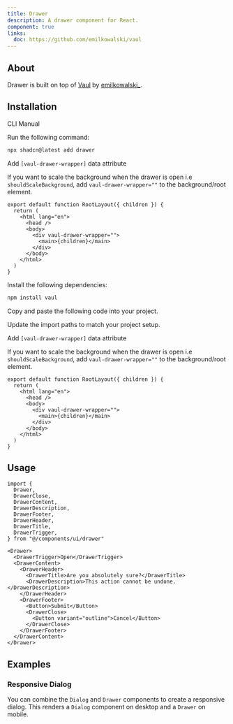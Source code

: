 ```yaml
---
title: Drawer
description: A drawer component for React.
component: true
links:
  doc: https://github.com/emilkowalski/vaul
---
```


<ComponentPreview name="drawer-demo" description="A drawer component." />

## About

Drawer is built on top of [Vaul](https://github.com/emilkowalski/vaul) by [emilkowalski\_](https://twitter.com/emilkowalski_).

## Installation

<Tabs defaultValue="cli">

<TabsList>
  <TabsTrigger value="cli">CLI</TabsTrigger>
  <TabsTrigger value="manual">Manual</TabsTrigger>
</TabsList>
<TabsContent value="cli">

<Steps>

<Step>Run the following command:</Step>

```bash
npx shadcn@latest add drawer
```

<Step>Add `[vaul-drawer-wrapper]` data attribute</Step>

If you want to scale the background when the drawer is open i.e `shouldScaleBackground`, add `vaul-drawer-wrapper=""` to the background/root element.

```tsx title="app/layout.tsx" {6}
export default function RootLayout({ children }) {
  return (
    <html lang="en">
      <head />
      <body>
        <div vaul-drawer-wrapper="">
          <main>{children}</main>
        </div>
      </body>
    </html>
  )
}
```

</Steps>

</TabsContent>

<TabsContent value="manual">

<Steps>

<Step>Install the following dependencies:</Step>

```bash
npm install vaul
```

<Step>Copy and paste the following code into your project.</Step>

<ComponentSource name="drawer" />

<Step>Update the import paths to match your project setup.</Step>

<Step>Add `[vaul-drawer-wrapper]` data attribute</Step>

If you want to scale the background when the drawer is open i.e `shouldScaleBackground`, add `vaul-drawer-wrapper=""` to the background/root element.

```tsx title="app/layout.tsx" {6}
export default function RootLayout({ children }) {
  return (
    <html lang="en">
      <head />
      <body>
        <div vaul-drawer-wrapper="">
          <main>{children}</main>
        </div>
      </body>
    </html>
  )
}
```

</Steps>

</TabsContent>

</Tabs>

## Usage

```tsx showLineNumbers
import {
  Drawer,
  DrawerClose,
  DrawerContent,
  DrawerDescription,
  DrawerFooter,
  DrawerHeader,
  DrawerTitle,
  DrawerTrigger,
} from "@/components/ui/drawer"
```

```tsx showLineNumbers
<Drawer>
  <DrawerTrigger>Open</DrawerTrigger>
  <DrawerContent>
    <DrawerHeader>
      <DrawerTitle>Are you absolutely sure?</DrawerTitle>
      <DrawerDescription>This action cannot be undone.</DrawerDescription>
    </DrawerHeader>
    <DrawerFooter>
      <Button>Submit</Button>
      <DrawerClose>
        <Button variant="outline">Cancel</Button>
      </DrawerClose>
    </DrawerFooter>
  </DrawerContent>
</Drawer>
```

## Examples

### Responsive Dialog

You can combine the `Dialog` and `Drawer` components to create a responsive dialog. This renders a `Dialog` component on desktop and a `Drawer` on mobile.

<ComponentPreview name="drawer-dialog" />
